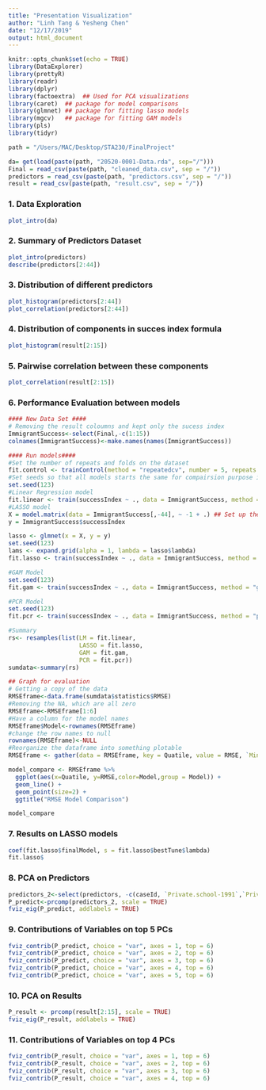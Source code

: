 ```yaml
---
title: "Presentation Visualization"
author: "Linh Tang & Yesheng Chen"
date: "12/17/2019"
output: html_document
---
```


```r
knitr::opts_chunk$set(echo = TRUE)
library(DataExplorer)
library(prettyR)
library(readr)
library(dplyr)
library(factoextra)  ## Used for PCA visualizations
library(caret)  ## package for model comparisons
library(glmnet) ## package for fitting lasso models
library(mgcv)   ## package for fitting GAM models
library(pls)
library(tidyr)

path = "/Users/MAC/Desktop/STA230/FinalProject"

da= get(load(paste(path, "20520-0001-Data.rda", sep="/")))
Final = read_csv(paste(path, "cleaned_data.csv", sep = "/"))
predictors = read_csv(paste(path, "predictors.csv", sep = "/"))
result = read_csv(paste(path, "result.csv", sep = "/"))
```

### 1. Data Exploration

```r
plot_intro(da)
```

### 2. Summary of Predictors Dataset

```r
plot_intro(predictors)
describe(predictors[2:44])
```

### 3. Distribution of different predictors

```r
plot_histogram(predictors[2:44])
plot_correlation(predictors[2:44])
```

### 4. Distribution of components in succes index formula

```r
plot_histogram(result[2:15])
```

### 5. Pairwise correlation between these components

```r
plot_correlation(result[2:15])
```

### 6. Performance Evaluation between models

```r
#### New Data Set ####
# Removing the result coloumns and kept only the sucess index
ImmigrantSuccess<-select(Final,-c(1:15))
colnames(ImmigrantSuccess)<-make.names(names(ImmigrantSuccess))

#### Run models####
#Set the number of repeats and folds on the dataset
fit.control <- trainControl(method = "repeatedcv", number = 5, repeats = 10,verboseIter = TRUE)
#Set seeds so that all models starts the same for compairsion purpose in the future
set.seed(123)
#Linear Regression model 
fit.linear <- train(successIndex ~ ., data = ImmigrantSuccess, method = "lm", trControl = fit.control)
#LASSO model
X = model.matrix(data = ImmigrantSuccess[,-44], ~ -1 + .) ## Set up the matrix including dummy vars
y = ImmigrantSuccess$successIndex

lasso <- glmnet(x = X, y = y)
set.seed(123)
lams <- expand.grid(alpha = 1, lambda = lasso$lambda)
fit.lasso <- train(successIndex ~ ., data = ImmigrantSuccess, method = "glmnet", trControl = fit.control, tuneGrid = lams)

#GAM Model
set.seed(123)
fit.gam <- train(successIndex ~ ., data = ImmigrantSuccess, method = "gam", trControl = fit.control)

#PCR Model
set.seed(123)
fit.pcr <- train(successIndex ~ ., data = ImmigrantSuccess, method = "pcr", trControl = fit.control)

#Summary
rs<- resamples(list(LM = fit.linear, 
                    LASSO = fit.lasso,
                    GAM = fit.gam,
                    PCR = fit.pcr))
sumdata<-summary(rs)

## Graph for evaluation 
# Getting a copy of the data
RMSEframe<-data.frame(sumdata$statistics$RMSE)
#Removing the NA, which are all zero
RMSEframe<-RMSEframe[1:6]
#Have a column for the model names
RMSEframe$Model<-rownames(RMSEframe)
#change the row names to null
rownames(RMSEframe)<-NULL
#Reorganize the dataframe into something plotable 
RMSEframe <- gather(data = RMSEframe, key = Quatile, value = RMSE, `Min.`,`X1st.Qu.`,`Median`,`Mean`,`X3rd.Qu.`,`Max.`)

model_compare <- RMSEframe %>%
  ggplot(aes(x=Quatile, y=RMSE,color=Model,group = Model)) +
  geom_line() +
  geom_point(size=2) +
  ggtitle("RMSE Model Comparison") 

model_compare
```

### 7. Results on LASSO models

```r
coef(fit.lasso$finalModel, s = fit.lasso$bestTune$lambda)
fit.lasso$
```

### 8. PCA on Predictors

```r
predictors_2<-select(predictors, -c(caseId, `Private.school-1991`,`Private school-1995`))
P_predict<-prcomp(predictors_2, scale = TRUE)
fviz_eig(P_predict, addlabels = TRUE)
```

### 9. Contributions of Variables on top 5 PCs

```r
fviz_contrib(P_predict, choice = "var", axes = 1, top = 6)
fviz_contrib(P_predict, choice = "var", axes = 2, top = 6)
fviz_contrib(P_predict, choice = "var", axes = 3, top = 6)
fviz_contrib(P_predict, choice = "var", axes = 4, top = 6)
fviz_contrib(P_predict, choice = "var", axes = 5, top = 6)
```

### 10. PCA on Results

```r
P_result <- prcomp(result[2:15], scale = TRUE)
fviz_eig(P_result, addlabels = TRUE)
```

### 11. Contributions of Variables on top 4 PCs

```r
fviz_contrib(P_result, choice = "var", axes = 1, top = 6) 
fviz_contrib(P_result, choice = "var", axes = 2, top = 6)
fviz_contrib(P_result, choice = "var", axes = 3, top = 6)
fviz_contrib(P_result, choice = "var", axes = 4, top = 6)
```
